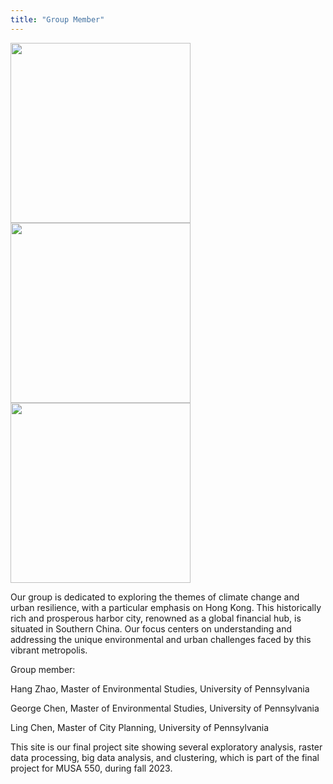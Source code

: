 ```yaml
---
title: "Group Member"
---
```


<!-- Use a grid -->
::: {.grid}

<!-- Left column has a width of 4/12 and shows a picture of me -->
::: {.g-col-4}
![](images/Hang_pic.jpg){width=3in}
![](images/George_pic.jpg){width=3in}
![](images/Ling_pic.jpg){width=3in}
:::

<!-- Text gets a column with width 8/12 -->
::: {.g-col-8}

Our group is dedicated to exploring the themes of climate change and urban resilience, with a particular emphasis on Hong Kong. This historically rich and prosperous harbor city, renowned as a global financial hub, is situated in Southern China. Our focus centers on understanding and addressing the unique environmental and urban challenges faced by this vibrant metropolis.

Group member:

Hang Zhao, Master of Environmental Studies, University of Pennsylvania

George Chen, Master of Environmental Studies, University of Pennsylvania

Ling Chen, Master of City Planning, University of Pennsylvania

This site is our final project site showing several exploratory analysis, raster data processing, big data analysis, and clustering, which is part of the final project for MUSA 550, during fall 2023.

::: 

:::



